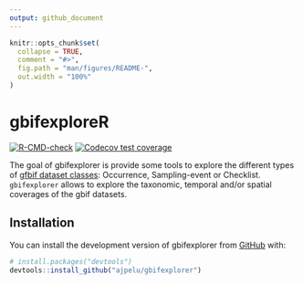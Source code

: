 ```yaml
---
output: github_document
---
```


<!-- README.md is generated from README.Rmd. Please edit that file -->

```r
knitr::opts_chunk$set(
  collapse = TRUE,
  comment = "#>",
  fig.path = "man/figures/README-",
  out.width = "100%"
)
```

# gbifexploreR

<!-- badges: start -->
[![R-CMD-check](https://github.com/ajpelu/gbifexplorer/actions/workflows/R-CMD-check.yaml/badge.svg)](https://github.com/ajpelu/gbifexplorer/actions/workflows/R-CMD-check.yaml)
[![Codecov test coverage](https://codecov.io/gh/ajpelu/gbifexplorer/branch/master/graph/badge.svg)](https://app.codecov.io/gh/ajpelu/gbifexplorer?branch=master)
<!-- badges: end -->

The goal of gbifexplorer is provide some tools to explore the different types of 
[gfbif dataset classes](https://www.gbif.org/dataset-classes): Occurrence, Sampling-event 
or Checklist. `gbifexplorer` allows to explore the taxonomic, temporal and/or spatial 
coverages of the gbif datasets. 


## Installation

You can install the development version of gbifexplorer from [GitHub](https://github.com/) with:

``` r
# install.packages("devtools")
devtools::install_github("ajpelu/gbifexplorer")
```
